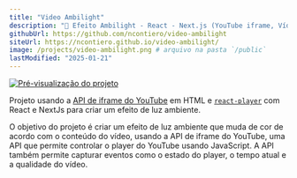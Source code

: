 ```yaml
---
title: "Video Ambilight"
description: "🌈 Efeito Ambilight - React - Next.js (YouTube iframe, Vídeo)."
githubUrl: https://github.com/ncontiero/video-ambilight
siteUrl: https://ncontiero.github.io/video-ambilight/
image: /projects/video-ambilight.png # arquivo na pasta `/public`
lastModified: "2025-01-21"
---
```


[![Pré-visualização do projeto](/projects/video-ambilight.png)](https://ncontiero.github.io/video-ambilight/)

Projeto usando a [API de iframe do YouTube](https://developers.google.com/youtube/iframe_api_reference) em HTML e [`react-player`](https://github.com/CookPete/react-player) com React e NextJs para criar um efeito de luz ambiente.

O objetivo do projeto é criar um efeito de luz ambiente que muda de cor de acordo com o conteúdo do vídeo, usando a API de iframe do YouTube, uma API que permite controlar o player do YouTube usando JavaScript. A API também permite capturar eventos como o estado do player, o tempo atual e a qualidade do vídeo.
